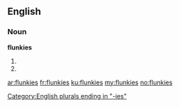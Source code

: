 ==English==

===Noun===
'''flunkies'''

# {{alternative plural of|flunkey|flunkeys}}
# {{plural of|flunky}}

[[Category:English plurals ending in "-ies"]]

[[ar:flunkies]]
[[fr:flunkies]]
[[ku:flunkies]]
[[my:flunkies]]
[[no:flunkies]]